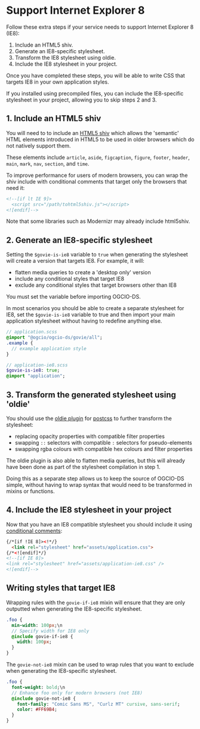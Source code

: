 
<Meta title="Docs/Support Internet Explorer 8" />

# Support Internet Explorer 8

Follow these extra steps if your service needs to support Internet Explorer 8 (IE8):

1. Include an HTML5 shiv.
2. Generate an IE8-specific stylesheet.
3. Transform the IE8 stylesheet using oldie.
4. Include the IE8 stylesheet in your project.

Once you have completed these steps, you will be able to <Link href='?path=/docs/docs-support-internet-explorer-8--docs/#writing-styles-that-target-ie8'>write CSS that targets IE8 in your own application styles</Link>.

If you <Link href='?path=/story/docs-install-using-precompiled-files--docs'>installed using precompiled files</Link>, you can include the IE8-specific stylesheet in your project, allowing you to skip steps 2 and 3.

## 1. Include an HTML5 shiv

You will need to to include an [HTML5 shiv](https://github.com/aFarkas/html5shiv) which allows the 'semantic' HTML elements introduced in HTML5 to be used in older browsers which do not natively support them.

These elements include `article`, `aside`, `figcaption`, `figure`, `footer`, `header`, `main`, `mark`, `nav`, `section`, and `time`.

To improve performance for users of modern browsers, you can wrap the shiv include with conditional comments that target only the browsers that need it:

```html
<!--[if lt IE 9]>
  <script src="/path/tohtml5shiv.js"></script>
<![endif]-->
```

Note that some libraries such as Modernizr may already include html5shiv.

## 2. Generate an IE8-specific stylesheet

Setting the `$govie-is-ie8` variable to `true` when generating the stylesheet will create a version that targets IE8. For example, it will:

- flatten media queries to create a 'desktop only' version
- include any conditional styles that target IE8
- exclude any conditional styles that target browsers other than IE8

You must set the variable before importing OGCIO-DS.

In most scenarios you should be able to create a separate stylesheet for IE8, set the `$govie-is-ie8` variable to true and then import your main application stylesheet without having to redefine anything else.

```sass
// application.scss
@import "@ogcio/ogcio-ds/govie/all";
.example {
  // example application style
}

// application-ie8.scss
$govie-is-ie8: true;
@import "application";
```

## 3. Transform the generated stylesheet using 'oldie'

You should use the [oldie plugin](https://github.com/jonathantneal/oldie) for [postcss](https://github.com/postcss/postcss) to further transform the stylesheet:

- replacing opacity properties with compatible filter properties
- swapping `::` selectors with compatible `:` selectors for pseudo-elements
- swapping rgba colours with compatible hex colours and filter properties

The oldie plugin is also able to flatten media queries, but this will already have been done as part of the stylesheet compilation in step 1.

Doing this as a separate step allows us to keep the source of OGCIO-DS simple, without having to wrap syntax that would need to be transformed in mixins or functions.

## 4. Include the IE8 stylesheet in your project

Now that you have an IE8 compatible stylesheet you should include it using [conditional comments](https://www.quirksmode.org/css/condcom.html):

```html
{/*[if !IE 8]><!*/}
  <link rel="stylesheet" href="assets/application.css">
{/*<![endif]*/}
<!--[if IE 8]>
<link rel="stylesheet" href="assets/application-ie8.css" />
<![endif]-->
```

<h2 id="writing-styles-that-target-ie8">Writing styles that target IE8</h2>

Wrapping rules with the `govie-if-ie8` mixin will ensure that they are only outputted when generating the IE8-specific stylesheet.

```sass
.foo {
  min-width: 100px;\n
  // Specify width for IE8 only
  @include govie-if-ie8 {
    width: 100px;
  }
}
```

The `govie-not-ie8` mixin can be used to wrap rules that you want to exclude when generating the IE8-specific stylesheet.

```sass
.foo {
  font-weight: bold;\n
  // Enhance foo only for modern browsers (not IE8)
  @include govie-not-ie8 {
    font-family: "Comic Sans MS", "Curlz MT" cursive, sans-serif;
    color: #FF69B4;
  }
}
```
